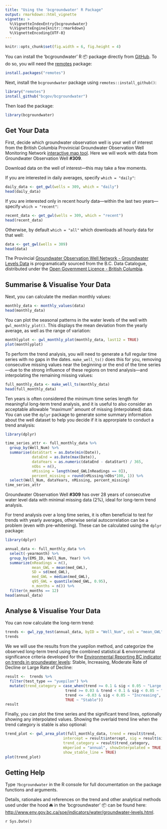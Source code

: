 ```yaml
---
title: "Using the 'bcgroundwater' R Package"
output: rmarkdown::html_vignette
vignette: >
  %\VignetteIndexEntry{bcgroundwater}
  %\VignetteEngine{knitr::rmarkdown}
  %\VignetteEncoding{UTF-8}
---
```


```r
knitr::opts_chunk$set(fig.width = 6, fig.height = 4)
```


You can install the 'bcgroundwater' R 📦 package directly from [GitHub](https://github.com/bcgov/bcgroundwater). To do so, you will 
need the [remotes](https://cran.r-project.org/web/packages/remotes/index.html) package:

```r
install.packages("remotes")
```

Next, install the `bcgroundwater` package using `remotes::install_github()`:

```r
library("remotes")
install_github("bcgov/bcgroundwater")
```

Then load the package:

```r
library(bcgroundwater)
```


## Get Your Data

First, decide which groundwater observation well is your well of interest from the British Columbia Provinicial Groundwater Observation Well Monitoring
Network [interactive map tool](https://www2.gov.bc.ca/gov/content?id=2D3DB9BA78DE4377AB4AE2DCEE1B409B). Here we will work with data from Groundwater Observation Well **#309**.
  
  
Download data on the well of interest&mdash;this may take a few moments.
  
  
If you are interested in daily averages, specify `which = "daily"`:

```r
daily_data <- get_gwl(wells = 309, which = "daily")
head(daily_data)
```

If you are interested only in recent hourly data&mdash;within the last two years&mdash; specify `which = "recent"`:

```r
recent_data <- get_gwl(wells = 309, which = "recent")
head(recent_data)
```

Otherwise, by default `which = "all"` which downloads all hourly data for that well:

```r
data <- get_gwl(wells = 309)
head(data)
```



The Provincial [Groundwater Observation Well Network - Groundwater Levels Data](https://catalogue.data.gov.bc.ca/dataset/57c55f10-cf8e-40bb-aae0-2eff311f1685) is programatically sourced from the B.C. Data Catalogue, distributed under the [Open Government Licence - British Columbia](https://www2.gov.bc.ca/gov/content?id=A519A56BC2BF44E4A008B33FCF527F61).


## Summarise & Visualise Your Data

Next, you can calculate the median monthly values:

```r
monthly_data <- monthly_values(data)
head(monthly_data)
```

You can plot the seasonal patterns in the water levels of the well with
`gwl_monthly_plot()`. This displays the mean deviation from the yearly average,
as well as the range of variation:

```r
monthlyplot <- gwl_monthly_plot(monthly_data, last12 = TRUE)
plot(monthlyplot)
```

To perform the trend analysis, you will need to generate a full regular time series
with no gaps in the dates. `make_well_ts()` does this for you, removing consecutive missing values near the
beginning or the end of the time series&mdash;due to the strong influence of
these regions on trend analysis&mdash;and interpolating the remaining missing values:

```r
full_monthly_data <- make_well_ts(monthly_data)
head(full_monthly_data)
```

Ten years is often considered the minimum time series length for meaningful long-term trend analysis, and it is useful to also consider an acceptable allowable "maximum" amount of missing (interpolated) data. You can use the `dplyr` package to generate some summary information about the well dataset to help you decide if it is approrpiate to conduct a trend analysis:

```r
library(dplyr)

time_series_attr <- full_monthly_data %>%
  group_by(Well_Num) %>%
  summarise(dataStart = as.Date(min(Date)), 
            dataEnd = as.Date(max(Date)), 
            dataYears = as.numeric(dataEnd - dataStart) / 365, 
            nObs = n(), 
            nMissing = length(med_GWL[nReadings == 0]), 
            percent_missing = round(nMissing/nObs*100, 1)) %>% 
  select(Well_Num, dataYears, nMissing, percent_missing) 
time_series_attr
```

Groundwater Observation Well **#309** has over 28 years of consecutive water level data with minimal missing data (2%), ideal for long-term trend analysis.

For trend analysis over a long time series, it is often beneficial to test for
trends with yearly averages, otherwise serial autocorrelation can be a problem
(even with pre-whitening). These can be calculated using the `dplyr`
package:

```r
library(dplyr)

annual_data <- full_monthly_data %>%
  select(-yearmonth) %>%
  group_by(EMS_ID, Well_Num, Year) %>%
  summarize(nReadings = n(),
            mean_GWL = mean(med_GWL),
            SD = sd(med_GWL),
            med_GWL = median(med_GWL),
            q95_GWL = quantile(med_GWL, 0.95),
            n_months = n()) %>% 
  filter(n_months == 12)
head(annual_data)
```

## Analyse & Visualise Your Data

You can now calculate the long-term trend:

```r
trends <- gwl_zyp_test(annual_data, byID = "Well_Num", col = "mean_GWL")
trends
```


We we will use the results from the yuepilon method, and categorize the observed long-term trend using the combined statistical & environmental significance criteria developed for the [Environmental Reporting BC indicator on trends in groundwater levels](http://www.env.gov.bc.ca/soe/indicators/water/groundwater-levels.html): Stable, Increasing, Moderate Rate of Decline or Large Rate of Decline:

```r
result <-  trends %>% 
  filter(test_type == "yuepilon") %>%
  mutate(trend_category = case_when(trend >= 0.1 & sig < 0.05 ~ "Large Rate of Decline",
                           trend >= 0.03 & trend < 0.1 & sig < 0.05 ~ "Moderate Rate of Decline",
                           trend <= -0.03 & sig < 0.05 ~ "Increasing",
                           TRUE ~ "Stable")) 
result
```


Finally, you can plot the time series and the significant trend lines, optionally showing any interpolated values. Showing the overlaid trend line when the trend category is stable is also optional:

```r
trend_plot <- gwl_area_plot(full_monthly_data, trend = result$trend,
                          intercept = result$intercept, sig = result$sig, 
                          trend_category = result$trend_category,
                          mkperiod = "annual", showInterpolated = TRUE,
                          show_stable_line = TRUE)
plot(trend_plot)
```


## Getting Help

Type `?bcgroundwater` in the R console for full documentation on the package functions and arguments.

Details, rationales and references on the trend and other analytical methods used under the hood 🚘 in the 'bcgroundwater' 📦 can be found here: <http://www.env.gov.bc.ca/soe/indicators/water/groundwater-levels.html>. 

`r Sys.Date()`







